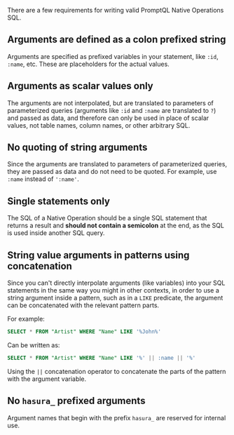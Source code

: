 There are a few requirements for writing valid PromptQL Native Operations SQL.

## Arguments are defined as a colon prefixed string

Arguments are specified as prefixed variables in your statement, like `:id`, `:name`, etc. These are placeholders for
the actual values.

## Arguments as scalar values only

The arguments are not interpolated, but are translated to parameters of parameterized queries (arguments like `:id` and
`:name` are translated to `?`) and passed as data, and therefore can only be used in place of scalar values, not table
names, column names, or other arbitrary SQL.

## No quoting of string arguments

Since the arguments are translated to parameters of parameterized queries, they are passed as data and do not need to be
quoted. For example, use `:name` instead of `':name'`.

## Single statements only

The SQL of a Native Operation should be a single SQL statement that returns a result and **should not contain a
semicolon** at the end, as the SQL is used inside another SQL query.

## String value arguments in patterns using concatenation

Since you can't directly interpolate arguments (like variables) into your SQL statements in the same way you might in
other contexts, in order to use a string argument inside a pattern, such as in a `LIKE` predicate, the argument can be
concatenated with the relevant pattern parts.

For example:

```sql
SELECT * FROM "Artist" WHERE "Name" LIKE '%John%'
```

Can be written as:

```sql
SELECT * FROM "Artist" WHERE "Name" LIKE '%' || :name || '%'
```

Using the `||` concatenation operator to concatenate the parts of the pattern with the argument variable.

## No `hasura_` prefixed arguments

Argument names that begin with the prefix `hasura_` are reserved for internal use.
